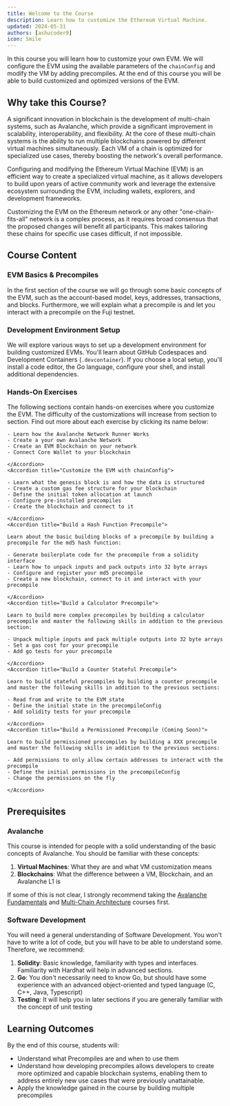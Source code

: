 ```yaml
---
title: Welcome to the Course
description: Learn how to customize the Ethereum Virtual Machine.
updated: 2024-05-31
authors: [ashucoder9]
icon: Smile
---
```


In this course you will learn how to customize your own EVM. We will configure the EVM using the available parameters of the `chainConfig` and modify the VM by adding precompiles. At the end of this course you will be able to build customized and optimized versions of the EVM.

## Why take this Course?

A significant innovation in blockchain is the development of multi-chain systems, such as Avalanche, which provide a significant improvement in scalability, interoperability, and flexibility. At the core of these multi-chain systems is the ability to run multiple blockchains powered by different virtual machines simultaneously. Each VM of a chain is optimized for specialized use cases, thereby boosting the network's overall performance.


Configuring and modifying the Ethereum Virtual Machine (EVM) is an efficient way to create a specialized virtual machine, as it allows developers to build upon years of active community work and leverage the extensive ecosystem surrounding the EVM, including wallets, explorers, and development frameworks.

Customizing the EVM on the Ethereum network or any other "one-chain-fits-all" network is a complex process, as it requires broad consensus that the proposed changes will benefit all participants. This makes tailoring these chains for specific use cases difficult, if not impossible.
## Course Content

### EVM Basics & Precompiles

In the first section of the course we will go through some basic concepts of the EVM, such as the account-based model, keys, addresses, transactions, and blocks. Furthermore, we will explain what a precompile is and let you interact with a precompile on the Fuji testnet.

### Development Environment Setup

We will explore various ways to set up a development environment for building customized EVMs. You'll learn about GitHub Codespaces and Development Containers (`.devcontainer`). If you choose a local setup, you'll install a code editor, the Go language, configure your shell, and install additional dependencies.

### Hands-On Exercises

The following sections contain hands-on exercises where you customize the EVM. The difficulty of the customizations will increase from section to section. Find out more about each exercise by clicking its name below:

<Accordions>
    <Accordion title="Create your own EVM Blockchain">

    - Learn how the Avalanche Network Runner Works
    - Create a your own Avalanche Network
    - Create an EVM Blockchain on your network 
    - Connect Core Wallet to your blockchain

    </Accordion>
    <Accordion title="Customize the EVM with chainConfig">

    - Learn what the genesis block is and how the data is structured
    - Create a custom gas fee structure for your blockchain
    - Define the initial token allocation at launch
    - Configure pre-installed precompiles
    - Create the blockchain and connect to it

    </Accordion>
    <Accordion title="Build a Hash Function Precompile">

    Learn about the basic building blocks of a precompile by building a precompile for the md5 hash function:

    - Generate boilerplate code for the precompile from a solidity interface
    - Learn how to unpack inputs and pack outputs into 32 byte arrays
    - Configure and register your md5 precompile
    - Create a new blockchain, connect to it and interact with your precompile

    </Accordion>
    <Accordion title="Build a Calculator Precompile">

    Learn to build more complex precompiles by building a calculator precompile and master the following skills in addition to the previous section:
    
    - Unpack multiple inputs and pack multiple outputs into 32 byte arrays
    - Set a gas cost for your precompile
    - Add go tests for your precompile

    </Accordion>
    <Accordion title="Build a Counter Stateful Precompile">

    Learn to build stateful precompiles by building a counter precompile and master the following skills in addition to the previous sections:
    
    - Read from and write to the EVM state
    - Define the initial state in the precompileConfig
    - Add solidity tests for your precompile

    </Accordion>
    <Accordion title="Build a Permissioned Precompile (Coming Soon)">

    Learn to build permissioned precompiles by building a XXX precompile and master the following skills in addition to the previous sections:
    
    - Add permissions to only allow certain addresses to interact with the precompile 
    - Define the initial permissions in the precompileConfig
    - Change the permissions on the fly

    </Accordion>

</Accordions>

## Prerequisites

### Avalanche

This course is intended for people with a solid understanding of the basic concepts of Avalanche. You should be familiar with these concepts:

1. **Virtual Machines**: What they are and what VM customization means
2. **Blockchains**: What the difference between a VM, Blockchain, and an Avalanche L1 is

If some of this is not clear, I strongly recommend taking the [Avalanche Fundamentals](/course/avalanche-fundamentals) and [Multi-Chain Architecture](/course/multi-chain-architecture) courses first.

### Software Development

You will need a general understanding of Software Development. You won't have to write a lot of code, but you will have to be able to understand some. Therefore, we recommend:

1. **Solidity**: Basic knowledge, familiarity with types and interfaces. Familiarity with Hardhat will help in advanced sections. 
2. **Go**: You don't necessarily need to know Go, but should have some experience with an advanced object-oriented and typed language (C, C++, Java, Typescript)
3. **Testing**: It will help you in later sections if you are generally familiar with the concept of unit testing

## Learning Outcomes

By the end of this course, students will:

- Understand what Precompiles are and when to use them
- Understand how developing precompiles allows developers to create more optimized and capable blockchain systems, enabling them to address entirely new use cases that were previously unattainable.
- Apply the knowledge gained in the course by building multiple precompiles
